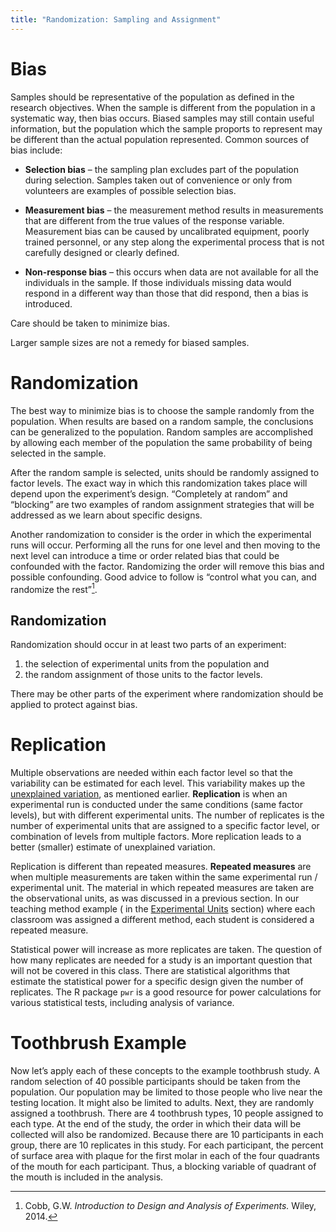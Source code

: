 ```yaml
---
title: "Randomization: Sampling and Assignment"
---
```


# Bias

Samples should be representative of the population as defined in the research objectives. When the sample is different from the population in a systematic way, then bias occurs. Biased samples may still contain useful information, but the population which the sample proports to represent may be different than the actual population represented. Common sources of bias include:

-   **Selection bias** -- the sampling plan excludes part of the population during selection. Samples taken out of convenience or only from volunteers are examples of possible selection bias.

-   **Measurement bias** -- the measurement method results in measurements that are different from the true values of the response variable. Measurement bias can be caused by uncalibrated equipment, poorly trained personnel, or any step along the experimental process that is not carefully designed or clearly defined.

-   **Non-response bias** -- this occurs when data are not available for all the individuals in the sample. If those individuals missing data would respond in a different way than those that did respond, then a bias is introduced.

Care should be taken to minimize bias.

::: callout-warning
Larger sample sizes are not a remedy for biased samples.
:::

# Randomization

The best way to minimize bias is to choose the sample randomly from the population. When results are based on a random sample, the conclusions can be generalized to the population. Random samples are accomplished by allowing each member of the population the same probability of being selected in the sample.

After the random sample is selected, units should be randomly assigned to factor levels. The exact way in which this randomization takes place will depend upon the experiment's design. "Completely at random" and "blocking" are two examples of random assignment strategies that will be addressed as we learn about specific designs.

Another randomization to consider is the order in which the experimental runs will occur. Performing all the runs for one level and then moving to the next level can introduce a time or order related bias that could be confounded with the factor. Randomizing the order will remove this bias and possible confounding. Good advice to follow is "control what you can, and randomize the rest"[^1].

[^1]: Cobb, G.W. *Introduction to Design and Analysis of Experiments.* Wiley, 2014.

::: callout-note
## Randomization

Randomization should occur in at least two parts of an experiment:

1.  the selection of experimental units from the population and
2.  the random assignment of those units to the factor levels.

There may be other parts of the experiment where randomization should be applied to protect against bias.
:::

# Replication

Multiple observations are needed within each factor level so that the variability can be estimated for each level. This variability makes up the [unexplained variation](sources_of_variances.qmd), as mentioned earlier. **Replication** is when an experimental run is conducted under the same conditions (same factor levels), but with different experimental units. The number of replicates is the number of experimental units that are assigned to a specific factor level, or combination of levels from multiple factors. More replication leads to a better (smaller) estimate of unexplained variation.

Replication is different than repeated measures. **Repeated measures** are when multiple measurements are taken within the same experimental run / experimental unit. The material in which repeated measures are taken are the observational units, as was discussed in a previous section. In our teaching method example ( in the [Experimental Units](experimental_units.qmd) section) where each classroom was assigned a different method, each student is considered a repeated measure.

Statistical power will increase as more replicates are taken. The question of how many replicates are needed for a study is an important question that will not be covered in this class. There are statistical algorithms that estimate the statistical power for a specific design given the number of replicates. The R package `pwr` is a good resource for power calculations for various statistical tests, including analysis of variance.

# Toothbrush Example

Now let's apply each of these concepts to the example toothbrush study. A random selection of 40 possible participants should be taken from the population. Our population may be limited to those people who live near the testing location. It might also be limited to adults. Next, they are randomly assigned a toothbrush. There are 4 toothbrush types, 10 people assigned to each type. At the end of the study, the order in which their data will be collected will also be randomized. Because there are 10 participants in each group, there are 10 replicates in this study. For each participant, the percent of surface area with plaque for the first molar in each of the four quadrants of the mouth for each participant. Thus, a blocking variable of quadrant of the mouth is included in the analysis.
